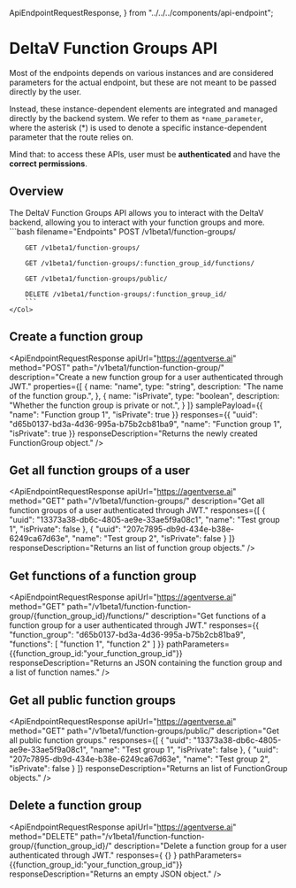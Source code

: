   ApiEndpointRequestResponse,
} from "../../../components/api-endpoint";

# DeltaV Function Groups API

<div className="nx-text-fetch-content">

Most of the endpoints depends on various instances and are considered parameters for the actual endpoint, but these are not meant to be passed directly by the user.

Instead, these instance-dependent elements are integrated and managed directly by the backend system. We refer to them as `*name_parameter`, where the asterisk (\*) is used to denote a specific instance-dependent parameter that the route relies on.

Mind that: to access these APIs, user must be **authenticated** and have the **correct permissions**.

</div>

## Overview

<Row>
    <Col>
        The DeltaV Function Groups API allows you to interact with the DeltaV backend, allowing you to interact with your function groups and more.
    </Col>
    <Col>
        ```bash filename="Endpoints"
        POST /v1beta1/function-groups/

        GET /v1beta1/function-groups/

        GET /v1beta1/function-groups/:function_group_id/functions/

        GET /v1beta1/function-groups/public/
        
        DELETE /v1beta1/function-groups/:function_group_id/
        ```
    </Col>
</Row>

## Create a function group

<ApiEndpointRequestResponse
  apiUrl="https://agentverse.ai"
  method="POST"
  path="/v1beta1/function-function-group/"
  description="Create a new function group for a user authenticated through JWT."
  properties={[
    {
        name: "name",
        type: "string",
        description: "The name of the function group.",
    },
    {
        name: "isPrivate",
        type: "boolean",
        description: "Whether the function group is private or not.",
    }
  ]}
  samplePayload={{
    "name": "Function group 1",
    "isPrivate": true
  }}
  responses={{
    "uuid": "d65b0137-bd3a-4d36-995a-b75b2cb81ba9",
    "name": "Function group 1",
    "isPrivate": true
  }}
  responseDescription="Returns the newly created FunctionGroup object."
/>

## Get all function groups of a user

<ApiEndpointRequestResponse
  apiUrl="https://agentverse.ai"
  method="GET"
  path="/v1beta1/function-groups/"
  description="Get all function groups of a user authenticated through JWT."
  responses={[
    {
        "uuid": "13373a38-db6c-4805-ae9e-33ae5f9a08c1",
        "name": "Test group 1",
        "isPrivate": false
    },
    {
        "uuid": "207c7895-db9d-434e-b38e-6249ca67d63e",
        "name": "Test group 2",
        "isPrivate": false
    }
  ]}
  responseDescription="Returns an list of function group objects."
/>

## Get functions of a function group

<ApiEndpointRequestResponse
  apiUrl="https://agentverse.ai"
  method="GET"
  path="/v1beta1/function-function-group/{function_group_id}/functions/"
  description="Get functions of a function group for a user authenticated through JWT."
  responses={{
    "function_group": "d65b0137-bd3a-4d36-995a-b75b2cb81ba9",
    "functions": [
        "function 1",
        "function 2"
    ]
  }}
  pathParameters={{function_group_id:"your_function_group_id"}}
  responseDescription="Returns an JSON containing the function group and a list of function names."
/>

## Get all public function groups

<ApiEndpointRequestResponse
  apiUrl="https://agentverse.ai"
  method="GET"
  path="/v1beta1/function-groups/public/"
  description="Get all public function groups."
  responses={[
    {
        "uuid": "13373a38-db6c-4805-ae9e-33ae5f9a08c1",
        "name": "Test group 1",
        "isPrivate": false
    },
    {
        "uuid": "207c7895-db9d-434e-b38e-6249ca67d63e",
        "name": "Test group 2",
        "isPrivate": false
    }
  ]}
  responseDescription="Returns an list of FunctionGroup objects."
/>

## Delete a function group

<ApiEndpointRequestResponse
  apiUrl="https://agentverse.ai"
  method="DELETE"
  path="/v1beta1/function-function-group/{function_group_id}/"
  description="Delete a function group for a user authenticated through JWT."
  responses={
    {}
  }
  pathParameters={{function_group_id:"your_function_group_id"}}
  responseDescription="Returns an empty JSON object."
/>
